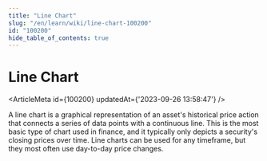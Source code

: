 ```yaml
---
title: "Line Chart"
slug: "/en/learn/wiki/line-chart-100200"
id: "100200"
hide_table_of_contents: true
---
```



# Line Chart

<ArticleMeta id={100200} updatedAt={'2023-09-26 13:58:47'} />
<div className='border-solid border-b border-t-0 my-4 border-[var(--ifm-color-gray-300)]' />

A line chart is a graphical representation of an asset's historical price action that connects a series of data points with a continuous line. This is the most basic type of chart used in finance, and it typically only depicts a security's closing prices over time. Line charts can be used for any timeframe, but they most often use day-to-day price changes.
